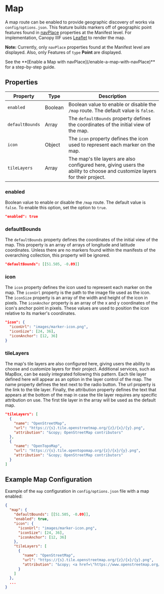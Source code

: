
# Map

A map route can be enabled to provide geographic discovery of works via `config/options.json`. This feature builds markers off of geographic point features found in [navPlace](https://iiif.io/api/extension/navplace/) properties at the Manifest level. For implementation, Canopy IIIF uses [Leaflet](https://leafletjs.com/) to render the map.

**Note:** Currently, only `navPlace` properties found at the Manifest level are displayed. Also, only Features of `type` **Point** are displayed.

<Callout type="info">
  See the **[Enable a Map with navPlace](/enable-a-map-with-navPlace)** for a
  step-by-step guide.
</Callout>

## Properties

| Property        | Type    | Description                                                                                                                |
| --------------- | ------- | -------------------------------------------------------------------------------------------------------------------------- |
| `enabled`       | Boolean | Boolean value to enable or disable the `/map` route. The default value is `false`.                                         |
| `defaultBounds` | Array   | The `defaultBounds` property defines the coordinates of the initial view of the map.                                       |
| `icon`          | Object  | The `icon` property defines the icon used to represent each marker on the map.                                             |
| `tileLayers`    | Array   | The map's tile layers are also configured here, giving users the ability to choose and customize layers for their project. |

### enabled

Boolean value to enable or disable the `/map` route. The default value is `false`. To enable this option, set the option to `true`.

```json
"enabled": true
```

### defaultBounds

The `defaultBounds` property defines the coordinates of the initial view of the map. This property is an array of
arrays of longitude and latitude coordinates. Unless there are no markers found within the manifests of the
overarching collection, this property will be ignored.

```json
"defaultBounds": [[51.505, -0.09]]
```

### icon

The `icon` property defines the icon used to represent each marker on the map. The `iconUrl` property is the path to
the image file used as the icon. The `iconSize` property is an array of the width and height of the icon in pixels.
The `iconAnchor` property is an array of the x and y coordinates of the icon's anchor point in pixels. These values
are used to position the icon relative to its marker's coordinates.

```json copy
"icon": {
  "iconUrl": "images/marker-icon.png",
  "iconSize": [24, 36],
  "iconAnchor": [12, 36]
}
```

### tileLayers

The map's tile layers are also configured here, giving users the ability to choose and customize layers for their project. Additional services, such as MapBox, can be easily integrated following this pattern. Each tile layer defined here will appear as an option in the layer control of the map. The name property defines the text next to the radio button. The url property is the link to the tile layer. Finally, the attribution property defines the text that appears at the bottom of the map in case the tile layer requires any specific attribution on use. The first tile layer in the array will be used as the default map.

```json copy
"tileLayers": [
  {
    "name": "OpenStreetMap",
    "url": "https://{s}.tile.openstreetmap.org/{z}/{x}/{y}.png",
    "attribution": "&copy; OpenStreetMap contributors"
  },
  {
    "name": "OpenTopoMap",
    "url": "https://{s}.tile.opentopomap.org/{z}/{x}/{y}.png",
    "attribution": "&copy; OpenStreetMap contributors"
  }
]
```

## Example Map Configuration

Example of the `map` configuration in `config/options.json` file with a map enabled:

```json copy filename="config/options.json"
{
  "map": {
    "defaultBounds": [[51.505, -0.09]],
    "enabled": true,
    "icon": {
      "iconUrl": "images/marker-icon.png",
      "iconSize": [24, 36],
      "iconAnchor": [12, 36]
    },
    "tileLayers": [
      {
        "name": "OpenStreetMap",
        "url": "https://{s}.tile.openstreetmap.org/{z}/{x}/{y}.png",
        "attribution": "&copy; <a href=\"https://www.openstreetmap.org/copyright\">OpenStreetMap</a> contributors"
      }
    ]
  },
  ...
}
```
